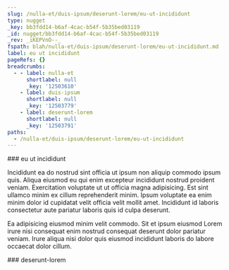 ```yaml
---
slug: /nulla-et/duis-ipsum/deserunt-lorem/eu-ut-incididunt
type: nugget
_key: bb3fdd14-b6af-4cac-b54f-5b35bed03119
_id: nugget/bb3fdd14-b6af-4cac-b54f-5b35bed03119
_rev: _iKEPVnO--_
fspath: blah/nulla-et/duis-ipsum/deserunt-lorem/eu-ut-incididunt.md
label: eu ut incididunt
pageRefs: {}
breadcrumbs:
  - - label: nulla-et
      shortlabel: null
      _key: '12503610'
    - label: duis-ipsum
      shortlabel: null
      _key: '12503779'
    - label: deserunt-lorem
      shortlabel: null
      _key: '12503791'
paths:
  - /nulla-et/duis-ipsum/deserunt-lorem/eu-ut-incididunt
---
```


<NuggetArea>
<Nugget slug="/nulla-et/duis-ipsum/deserunt-lorem/eu-ut-incididunt" type="nugget" _key="bb3fdd14-b6af-4cac-b54f-5b35bed03119" _id="nugget/bb3fdd14-b6af-4cac-b54f-5b35bed03119" _rev="_iKEPVnO--_" fspath="blah/nulla-et/duis-ipsum/deserunt-lorem/eu-ut-incididunt.md" label="eu ut incididunt" paths="/nulla-et/duis-ipsum/deserunt-lorem/eu-ut-incididunt">
<NuggetBody>
### eu ut incididunt

Incididunt ea do nostrud sint officia ut ipsum non aliquip commodo ipsum quis. Aliqua eiusmod eu qui enim excepteur incididunt nostrud proident veniam. Exercitation voluptate ut ut officia magna adipisicing. Est sint ullamco minim ex cillum reprehenderit minim. Ipsum voluptate ea enim minim dolor id cupidatat velit officia velit mollit amet. Incididunt id laboris consectetur aute pariatur laboris quis id culpa deserunt.

Ea adipisicing eiusmod minim velit commodo. Sit et ipsum eiusmod Lorem irure nisi consequat enim nostrud consequat deserunt dolor pariatur veniam. Irure aliqua nisi dolor quis eiusmod incididunt laboris do labore occaecat dolor cillum.

</NuggetBody>
<Breadcrumbs>
<Crumbs>
<Crumb _key="12503610" label="nulla-et" /><Crumb _key="12503779" label="duis-ipsum" /><Crumb _key="12503791" label="deserunt-lorem" />
</Crumbs>
</Breadcrumbs>
</Nugget>

<NuggetsInbound>
</NuggetsInbound>
<NuggetsOutbound>
</NuggetsOutbound>
</NuggetArea>
<PassagesInbound>
<Passage direction="inbound" type="passage" _key="12503791" _id="passage/12503791" _rev="_iKEPVnO---" label="deserunt-lorem" passage="deserunt-lorem" fspath="blah/nulla-et/duis-ipsum/deserunt-lorem" paths="/nulla-et/duis-ipsum/deserunt-lorem" slug="/nulla-et/duis-ipsum/deserunt-lorem">
<NuggetBody>
### deserunt-lorem

</NuggetBody>
<Breadcrumbs>
<Crumbs>
<Crumb _key="12503610" label="nulla-et" /><Crumb _key="12503779" label="duis-ipsum" />
</Crumbs>
</Breadcrumbs>
</Passage>

</PassagesInbound>
<PassagesOutbound>
</PassagesOutbound>